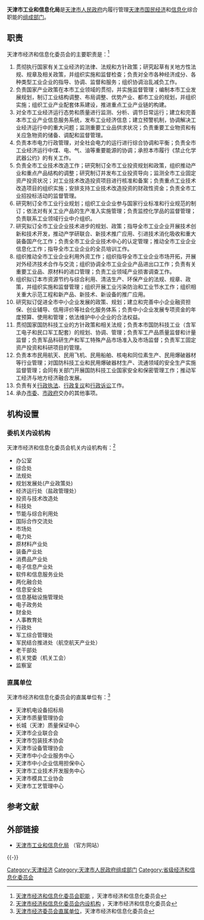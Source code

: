 {{Infobox PRCG
|机构名称=天津市工业和信息化局
|加挂牌子=天津市无线电管理局
|标志1=Red star.svg
|标志1说明=[[印章|印章]][[s:国务院关于国家行政机关和企业事业单位社会团体印章管理的规定|规定]]：[[直径|直径]]?厘米，中央刊[[五角星|五角星]]。
|职位1=局长
|人员1=[[尹继辉|尹继辉]]
|职位2=副局长
|人员2=刘启阁{{wrap}}谷云彪{{wrap}}王云齐
|人数2=3
|成立时间=
|上级机构=[[天津市人民政府|天津市人民政府]]
|机构类型=[[天津市人民政府组成部门|天津市人民政府组成部门]]
|行政级别=正地厅级
|前身=
|地址1=[[天津市|天津市]][[河西区_(天津市)|河西区]][[友誼路_(天津)|友谊路]]35号[[城市大厦|城市大厦]]
|官网 = [http://gyxxh.tj.gov.cn/ 天津市工业和信息化局]
}}

'''天津市工业和信息化局'''是[[天津市人民政府|天津市人民政府]]内履行管理[[天津市|天津市]][[国民经济|国民经济]]和[[信息化|信息化]]综合职能的[[天津市人民政府组成部门|组成部门]]。

==  职责 ==
天津市经济和信息化委员会的主要职责是：<ref>[http://www.tjec.gov.cn/ContentList.aspx?NodeID=335 天津市经济和信息化委员会职能] {{Wayback|url=http://www.tjec.gov.cn/ContentList.aspx?NodeID=335 |date=20101226055022 }}，天津市经济和信息化委员会</ref>
#贯彻执行国家有关工业经济的法律、法规和方针政策；研究起草有关地方性法规、规章及相关政策，并组织实施和监督检查；负责对全市各种经济成分、各种类型工业企业的指导、协调、监督和服务；组织协调治乱减负工作。
#负责国家产业政策在本市工业领域的贯彻，并实施监督管理；编制本市工业发展规划，制订工业结构调整、布局调整、优势产业、都市工业的规划，并组织实施；组织工业产业配套体系建设，推进重点工业产业链的构建。
#对全市工业经济运行态势和质量进行监测、分析、调节日常运行；建立和完善本市工业产业信息服务系统，发布工业经济信息；建立预警机制，协调解决工业经济运行中的重大问题；监测重要工业品供求状况；负责重要工业物资和有关应急物资的储备、调配和监督管理。
#负责本市电力行政管理，对全社会电力的运行进行综合协调和平衡；负责全市工业经济运行中煤、电、气、油等重要能源的协调；承担本市履行《禁止化学武器公约》的有关工作。
#负责全市工业技术改造工作；研究制订全市工业投资规划和政策，组织推动产业和重点产品结构的调整；研究制订并发布工业投资导向；监测全市工业固定资产投资状况；对工业技术改造投资项目进行核准和备案；负责重点工业技术改造项目的组织实施；安排支持工业技术改造投资的财政性资金；负责全市工业招投标活动的监督管理。
#研究制订全市工业行业规划；组织工业企业参与国家行业标准和行业规范的制订；依法对有关工业产品的生产准入实施管理；负责监控化学品的监督管理；负责联系工业领域行业中介组织。
#研究拟订全市工业企业技术进步的规划、政策；指导全市工业企业开展技术创新和技术开发，推动产学研联合、新技术推广应用、引进技术消化吸收和重大装备国产化工作；负责全市工业企业技术中心的认定管理；推动全市工业企业信息化工作；指导全市工业企业的全员培训工作。
#组织推动全市工业企业利用外资工作；组织指导全市工业企业市场开拓，开展对外经济技术合作与交流；组织协调全市工业企业产品进出口工作；负责有关重要工业品、原材料的进口管理；负责工业领域产业损害调查工作。
#组织拟订本市资源节约与综合利用、清洁生产、环保产业的法规、规章、政策，并组织实施和监督管理；组织开展工业污染防治和工业节水工作；组织相关重大示范工程和新产品、新技术、新设备的推广应用。
#研究拟订促进全市中小企业发展的政策、规划；建立和完善中小企业融资担保、创业辅导、信用评价等社会化服务体系；负责中小企业发展专项资金的年度预算、使用和管理；依法维护中小企业的合法权益。
#贯彻国家国防科技工业的方针政策和相关法规；负责本市国防科技工业（含军工电子和民口军工配套）的规划、协调、管理；负责军工产品质量监督和计量监督；负责军品科研生产和军工特殊产品市场准入及市场监督；负责军工固定资产投资和科研项目的管理。
#负责本市民用航天、民用飞机、民用船舶、核电和同位素生产、民用爆破器材等行业管理；对国防科技工业和民用爆破器材生产、流通领域的安全生产实施监督管理；会同有关部门开展国防科技工业国家安全和保密管理工作；推动军工经济与地方经济融合发展。
#负责有关[[行政执法|行政执法]]、[[行政复议|行政复议]]和[[行政诉讼|行政诉讼]]工作。
#承办[[中国共产党天军事委员会|市委]]、[[天津市人民政府|市政府]]交办的其他事项。

== 机构设置 ==
=== 委机关内设机构 ===
天津市经济和信息化委员会机关内设机构有：<ref>[http://www.tjec.gov.cn/ContentList.aspx?NodeID=108 天津市经济和信息化委员会内设机构] {{Wayback|url=http://www.tjec.gov.cn/ContentList.aspx?NodeID=108 |date=20101226052814 }}，天津市经济和信息化委员会</ref>
*办公室 
*综合处 
*法规处
*规划发展处(产业政策处) 
*经济运行处（盐政管理处）
*投资与技术改造处 
*科技处 
*节能与综合利用处 
*国际合作交流处  
*市场处 
*电力处 
*原材料产业处 
*装备产业处 
*消费品产业处 
*电子信息产业处 
*软件和信息服务业处 
*两化融合处 
*信息安全处 
*信息基础设施管理处 
*电子政务处 
*财金处 
*人事教育处 
*行政处 
*军工综合管理处 
*军民结合推进处（航空航天产业处）
*老干部处 
*机关党委（机关工会）
*监察室

=== 直属单位 ===
天津市经济和信息化委员会的直属单位有：<ref>[http://www.tjec.gov.cn/ContentList.aspx?NodeID=264 天津市经济委员会直属单位]{{dead link|date=2017年12月 |bot=InternetArchiveBot |fix-attempted=yes }}，天津市经济和信息化委员会</ref>
*天津机电设备招标局    
*天津市质量管理协会     
*长城（天津）质量保证中心      
*天津市企业联合会     
*天津市包装技术协会      
*天津市设备管理协会     
*天津市中小企业服务中心   
*天津市中小企业信用担保中心    
*天津市工业技术开发服务中心 
*天津市模具工业协会  
*天津市工艺管理中心

== 参考文献 ==
{{Reflist|2}}

== 外部链接==
* [http://gyxxh.tj.gov.cn/ 天津市工业和信息化局] {{Wayback|url=http://gyxxh.tj.gov.cn/ |date=20220417222013 }}（官方网站）

{{-}}
{{天津市人民政府}}

[[Category:天津经济|Category:天津经济]]
[[Category:天津市人民政府组成部门|Category:天津市人民政府组成部门]]
[[Category:省级经济和信息化委员会|Category:省级经济和信息化委员会]]